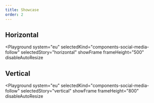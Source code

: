 ```yaml
---
title: Showcase
order: 2
---
```



## Horizontal

<Playground
  system="eu"
  selectedKind="components-social-media-follow"
  selectedStory="horizontal"
  showFrame
  frameHeight="500"
  disableAutoResize
>
  <Html markup={socialMediaHorizontal} />
</Playground>

## Vertical

<Playground
  system="eu"
  selectedKind="components-social-media-follow"
  selectedStory="vertical"
  showFrame
  frameHeight="800"
  disableAutoResize
>
  <Html markup={socialMediaVertical} />
</Playground>
